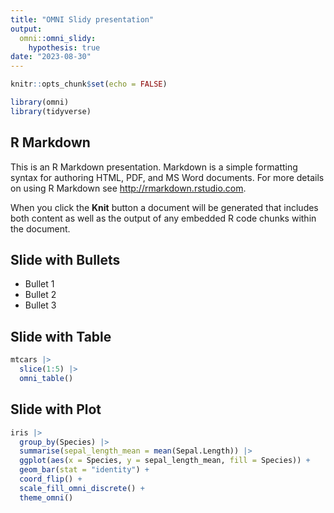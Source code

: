 ```yaml
---
title: "OMNI Slidy presentation"
output: 
  omni::omni_slidy:
    hypothesis: true
date: "2023-08-30"
---
```


```r
knitr::opts_chunk$set(echo = FALSE)
```

```r
library(omni)
library(tidyverse)
```

## R Markdown

This is an R Markdown presentation. Markdown is a simple formatting syntax for authoring HTML, PDF, and MS Word documents. For more details on using R Markdown see <http://rmarkdown.rstudio.com>.

When you click the **Knit** button a document will be generated that includes both content as well as the output of any embedded R code chunks within the document.

## Slide with Bullets

- Bullet 1
- Bullet 2
- Bullet 3

## Slide with Table

```r
mtcars |>
  slice(1:5) |>  
  omni_table()
```

## Slide with Plot

```r
iris |> 
  group_by(Species) |> 
  summarise(sepal_length_mean = mean(Sepal.Length)) |>
  ggplot(aes(x = Species, y = sepal_length_mean, fill = Species)) +
  geom_bar(stat = "identity") +
  coord_flip() +
  scale_fill_omni_discrete() +
  theme_omni()
```

